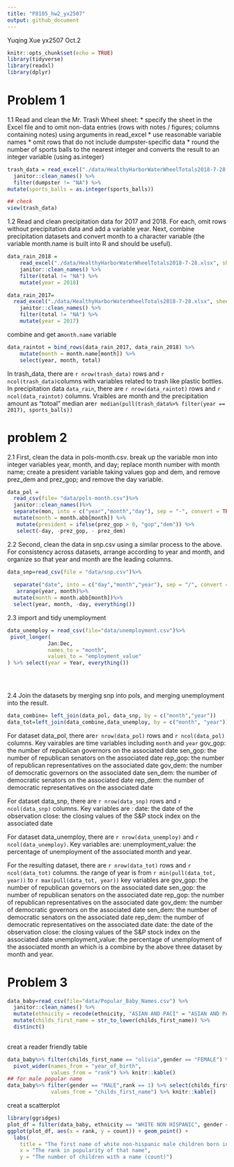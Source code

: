 ```yaml
---
title: "P8105_hw2_yx2507"
output: github_document
---
```

Yuqing Xue
yx2507 Oct.2

```r
knitr::opts_chunk$set(echo = TRUE)
library(tidyverse)
library(readxl)
library(dplyr)
```

# Problem 1  
1.1 Read and clean the Mr. Trash Wheel sheet:
* specify the sheet in the Excel file and to omit non-data entries (rows with notes / figures; columns containing notes) using arguments in read_excel
* use reasonable variable names
* omit rows that do not include dumpster-specific data
* round the number of sports balls to the nearest integer and converts the result to an integer variable (using as.integer)
```r
trash_data = read_excel("./data/HealthyHarborWaterWheelTotals2018-7-28.xlsx") %>%
  janitor::clean_names() %>%
  filter(dumpster != "NA") %>%
mutate(sports_balls = as.integer(sports_balls))

## check
view(trash_data)

```
1.2 Read and clean precipitation data for 2017 and 2018. For each, omit rows without precipitation data and add a variable year. Next, combine precipitation datasets and convert month to a character variable (the variable month.name is built into R and should be useful).
```r

data_rain_2018 = 
    read_excel("./data/HealthyHarborWaterWheelTotals2018-7-28.xlsx", sheet = '2018 Precipitation', range = "A2:B15") %>% 
    janitor::clean_names() %>% 
    filter(total != "NA") %>% 
    mutate(year = 2018)

data_rain_2017=
  read_excel("./data/HealthyHarborWaterWheelTotals2018-7-28.xlsx", sheet = '2017 Precipitation', range = "A2:B15") %>% 
    janitor::clean_names() %>% 
    filter(total != "NA") %>% 
    mutate(year = 2017)

```

combine and get a`month.name` variable
```r
data_raintot = bind_rows(data_rain_2017, data_rain_2018) %>% 
    mutate(month = month.name[month]) %>% 
    select(year, month, total)

```

In trash_data, there are `r nrow(trash_data)` rows and `r ncol(trash_data)`columns with variables related to trash like plastic bottles. 
In precipitation data `data_rain`, there are `r nrow(data_raintot)` rows and `r ncol(data_raintot)` columns. Vraibles are month and the precipitation 
amount as "totoal" median are`r median(pull(trash_data%>% filter(year == 2017), sports_balls))`
    
   
# problem 2
2.1 First, clean the data in pols-month.csv. break up the variable mon into integer variables year, month, and day; replace month number with month name; create a president variable taking values gop and dem, and remove prez_dem and prez_gop; and remove the day variable.
```r
data_pol =
  read_csv(file= "data/pols-month.csv")%>%
  janitor::clean_names()%>%
  separate(mon, into = c("year","month","day"), sep = "-", convert = TRUE) %>%
  mutate(month = month.abb[month]) %>%
   mutate(president = ifelse(prez_gop > 0, "gop","dem")) %>%
   select(-day, -prez_gop, - prez_dem)

```

2.2 Second, clean the data in snp.csv using a similar process to the above. For consistency across datasets, arrange according to year and month, and organize so that year and month are the leading columns.
```r
data_snp=read_csv(file = "data/snp.csv")%>%
  
  separate("date", into = c("day","month","year"), sep = "/", convert = TRUE)%>%
   arrange(year, month)%>%
  mutate(month = month.abb[month])%>%
  select(year, month, -day, everything())

```

2.3 import and tidy unemployment
```r
data_unemploy = read_csv(file="data/unemployment.csv")%>%
 pivot_longer(
             Jan:Dec,
             names_to = "month",
             values_to = "employment_value"
) %>% select(year = Year, everything())

 
  
```
2.4 Join the datasets by merging snp into pols, and merging unemployment into the result.
```r
data_combine= left_join(data_pol, data_snp, by = c("month","year"))
data_tot=left_join(data_combine,data_unemploy, by = c("month", "year"))
```
For dataset data_pol, there are`r nrow(data_pol)` rows and `r ncol(data_pol)` columns. 
Key vairables are time variables including `month` and `year`
gov_gop: the number of republican governors on the associated date
sen_gop: the number of republican senators on the associated date
rep_gop: the number of republican representatives on the associated date
gov_dem: the number of democratic governors on the associated date
sen_dem: the number of democratic senators on the associated date
rep_dem: the number of democratic representatives on the associated date

For dataset data_snp, there are `r nrow(data_snp)` rows and `r ncol(data_snp)` columns. 
Key variables are :
date: the date of the observation
close: the closing values of the S&P stock index on the associated date

For dataset data_unemploy, there are `r nrow(data_unemploy)` and `r ncol(data_unemploy)`.
Key variables are:
unemployment_value: the percentage of unemployment of the associated month and year.

For the resulting dataset, there are `r nrow(data_tot)` rows and `r ncol(data_tot)` columns. the range of year is from `r min(pull(data_tot, year))` to `r max(pull(data_tot, year))`
key variables are 
gov_gop: the number of republican governors on the associated date
sen_gop: the number of republican senators on the associated date
rep_gop: the number of republican representatives on the associated date
gov_dem: the number of democratic governors on the associated date
sen_dem: the number of democratic senators on the associated date
rep_dem: the number of democratic representatives on the associated date
date: the date of the observation
close: the closing values of the S&P stock index on the associated date
unemployment_value: the percentage of unemployment of the associated month an
which is a combine by the above three dataset by month and year.

# Problem 3
```r
data_baby=read_csv(file="data/Popular_Baby_Names.csv") %>%
  janitor::clean_names() %>%
  mutate(ethnicity = recode(ethnicity, "ASIAN AND PACI" = "ASIAN AND PACIFIC ISLANDER", "BLACK NON HISP"= "BLACK NON HISPANIC","WHITE NON HISP" = "WHITE NON HISPANIC"))%>%
  mutate(childs_first_name = str_to_lower(childs_first_name)) %>%
  distinct()
  
```

creat a reader friendly table
```r
data_baby%>% filter(childs_first_name == "olivia",gender == "FEMALE") %>% select(childs_first_name, year_of_birth,ethnicity, rank) %>%
  pivot_wider(names_from = "year_of_birth",
              values_from = "rank") %>% knitr::kable()
## for male popular name
data_baby%>% filter(gender == "MALE",rank == 1) %>% select(childs_first_name, year_of_birth,ethnicity) %>% pivot_wider(names_from = "year_of_birth",
              values_from = "childs_first_name") %>% knitr::kable()
```

creat a scatterplot
```r
library(ggridges)
plot_df = filter(data_baby, ethnicity == "WHITE NON HISPANIC", gender == "MALE", year_of_birth == 2016)
ggplot(plot_df, aes(x = rank, y = count)) + geom_point() +
  labs(
    title = "The first name of white non-hispanic male children born in 2016",
    x = "The rank in popularity of that name",
    y = "The number of children with a name (count)")
```

